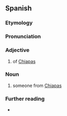 ==Spanish==

===Etymology===
{{af|es|Chiapas|-eco}}

===Pronunciation===
{{es-IPA}}

===Adjective===
{{es-adj}}

# {{lb|es|relational}} of [[Chiapas]] {{gl|state of Mexico}}

===Noun===
{{es-noun|m|f=chiapaneca}}

# someone from [[Chiapas]]

===Further reading===
* {{R:es:DRAE}}

{{C|es|Demonyms}}